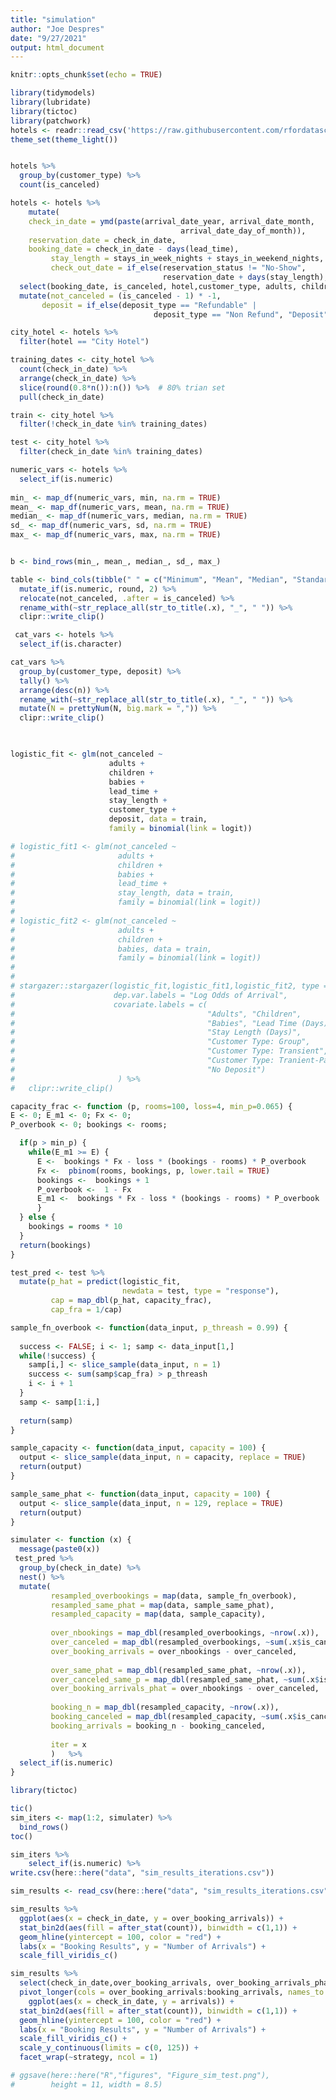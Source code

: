 ```yaml
---
title: "simulation"
author: "Joe Despres"
date: "9/27/2021"
output: html_document
---
```


```r
knitr::opts_chunk$set(echo = TRUE)
```


```r
library(tidymodels)
library(lubridate)
library(tictoc)
library(patchwork)
hotels <- readr::read_csv('https://raw.githubusercontent.com/rfordatascience/tidytuesday/master/data/2020/2020-02-11/hotels.csv')
theme_set(theme_light())


hotels %>% 
  group_by(customer_type) %>% 
  count(is_canceled)
```

```r
hotels <- hotels %>% 
    mutate(
    check_in_date = ymd(paste(arrival_date_year, arrival_date_month,
                                      arrival_date_day_of_month)),
    reservation_date = check_in_date, 
    booking_date = check_in_date - days(lead_time),
         stay_length = stays_in_week_nights + stays_in_weekend_nights,
         check_out_date = if_else(reservation_status != "No-Show",
                                  reservation_date + days(stay_length), ymd("NA"))) %>% 
  select(booking_date, is_canceled, hotel,customer_type, adults, children, babies, lead_time, stay_length, deposit_type, check_in_date, check_out_date) %>% 
  mutate(not_canceled = (is_canceled - 1) * -1,
       deposit = if_else(deposit_type == "Refundable" | 
                                deposit_type == "Non Refund", "Deposit", "No Deposit"))

```

```r
city_hotel <- hotels %>% 
  filter(hotel == "City Hotel")

training_dates <- city_hotel %>% 
  count(check_in_date) %>% 
  arrange(check_in_date) %>% 
  slice(round(0.8*n()):n()) %>%  # 80% trian set 
  pull(check_in_date)

train <- city_hotel %>% 
  filter(!check_in_date %in% training_dates)

test <- city_hotel %>% 
  filter(check_in_date %in% training_dates)
```

```r
numeric_vars <- hotels %>% 
  select_if(is.numeric) 
  
min_ <- map_df(numeric_vars, min, na.rm = TRUE)
mean_ <- map_df(numeric_vars, mean, na.rm = TRUE)
median_ <- map_df(numeric_vars, median, na.rm = TRUE)
sd_ <- map_df(numeric_vars, sd, na.rm = TRUE)
max_ <- map_df(numeric_vars, max, na.rm = TRUE)


b <- bind_rows(min_, mean_, median_, sd_, max_) 

table <- bind_cols(tibble(" " = c("Minimum", "Mean", "Median", "Standard deviation", "Max")), b) %>% 
  mutate_if(is.numeric, round, 2) %>% 
  relocate(not_canceled, .after = is_canceled) %>% 
  rename_with(~str_replace_all(str_to_title(.x), "_", " ")) %>%
  clipr::write_clip()
```

```r
  
 cat_vars <- hotels %>% 
  select_if(is.character) 

cat_vars %>% 
  group_by(customer_type, deposit) %>% 
  tally() %>% 
  arrange(desc(n)) %>% 
  rename_with(~str_replace_all(str_to_title(.x), "_", " ")) %>% 
  mutate(N = prettyNum(N, big.mark = ",")) %>% 
  clipr::write_clip()

  
```


```r
logistic_fit <- glm(not_canceled ~ 
                      adults + 
                      children + 
                      babies + 
                      lead_time + 
                      stay_length + 
                      customer_type +
                      deposit, data = train,
                      family = binomial(link = logit))

# logistic_fit1 <- glm(not_canceled ~ 
#                       adults + 
#                       children + 
#                       babies + 
#                       lead_time + 
#                       stay_length, data = train,
#                       family = binomial(link = logit))
# 
# logistic_fit2 <- glm(not_canceled ~ 
#                       adults + 
#                       children + 
#                       babies, data = train,
#                       family = binomial(link = logit))
# 
# 
# stargazer::stargazer(logistic_fit,logistic_fit1,logistic_fit2, type = 'html',
#                      dep.var.labels = "Log Odds of Arrival",
#                      covariate.labels = c(
#                                           "Adults", "Children",
#                                           "Babies", "Lead Time (Days)",
#                                           "Stay Length (Days)",
#                                           "Customer Type: Group",
#                                           "Customer Type: Transient",
#                                           "Customer Type: Tranient-Party",
#                                           "No Deposit")
#                       ) %>%
#   clipr::write_clip()
```

```r
capacity_frac <- function (p, rooms=100, loss=4, min_p=0.065) {
E <- 0; E_m1 <- 0; Fx <- 0;
P_overbook <- 0; bookings <- rooms;

  if(p > min_p) {
    while(E_m1 >= E) {
      E <-  bookings * Fx - loss * (bookings - rooms) * P_overbook
      Fx <-  pbinom(rooms, bookings, p, lower.tail = TRUE)
      bookings <-  bookings + 1
      P_overbook <-  1 - Fx
      E_m1 <-  bookings * Fx - loss * (bookings - rooms) * P_overbook
      }
  } else {
    bookings = rooms * 10
  }
  return(bookings)
}

```

```r
test_pred <- test %>% 
  mutate(p_hat = predict(logistic_fit, 
                         newdata = test, type = "response"),
         cap = map_dbl(p_hat, capacity_frac),
         cap_fra = 1/cap) 
```

```r
sample_fn_overbook <- function(data_input, p_threash = 0.99) {
  
  success <- FALSE; i <- 1; samp <- data_input[1,]
  while(!success) {
    samp[i,] <- slice_sample(data_input, n = 1)
    success <- sum(samp$cap_fra) > p_threash
    i <- i + 1
  }
  samp <- samp[1:i,]
  
  return(samp)
}
```

```r
sample_capacity <- function(data_input, capacity = 100) {
  output <- slice_sample(data_input, n = capacity, replace = TRUE)
  return(output)
}
```

```r
sample_same_phat <- function(data_input, capacity = 100) {
  output <- slice_sample(data_input, n = 129, replace = TRUE)
  return(output)
}
```


```r
simulater <- function (x) {
  message(paste0(x))
 test_pred %>%
  group_by(check_in_date) %>% 
  nest() %>%
  mutate(
         resampled_overbookings = map(data, sample_fn_overbook),
         resampled_same_phat = map(data, sample_same_phat),
         resampled_capacity = map(data, sample_capacity),
         
         over_nbookings = map_dbl(resampled_overbookings, ~nrow(.x)),
         over_canceled = map_dbl(resampled_overbookings, ~sum(.x$is_canceled, na.rm = TRUE)),
         over_booking_arrivals = over_nbookings - over_canceled,
         
         over_same_phat = map_dbl(resampled_same_phat, ~nrow(.x)),
         over_canceled_same_p = map_dbl(resampled_same_phat, ~sum(.x$is_canceled, na.rm = TRUE)),
         over_booking_arrivals_phat = over_nbookings - over_canceled,
         
         booking_n = map_dbl(resampled_capacity, ~nrow(.x)),
         booking_canceled = map_dbl(resampled_capacity, ~sum(.x$is_canceled, na.rm = TRUE)),
         booking_arrivals = booking_n - booking_canceled,
         
         iter = x
         )   %>%
  select_if(is.numeric)
}
```

```r
library(tictoc)
```


```r
tic()
sim_iters <- map(1:2, simulater) %>% 
  bind_rows()
toc()

sim_iters %>% 
    select_if(is.numeric) %>% 
write.csv(here::here("data", "sim_results_iterations.csv"))
```


```r
sim_results <- read_csv(here::here("data", "sim_results_iterations.csv")) 
```

```r
sim_results %>% 
  ggplot(aes(x = check_in_date, y = over_booking_arrivals)) + 
  stat_bin2d(aes(fill = after_stat(count)), binwidth = c(1,1)) +
  geom_hline(yintercept = 100, color = "red") + 
  labs(x = "Booking Results", y = "Number of Arrivals") + 
  scale_fill_viridis_c()
```
```r
sim_results %>% 
  select(check_in_date,over_booking_arrivals, over_booking_arrivals_phat, booking_arrivals) %>% 
  pivot_longer(cols = over_booking_arrivals:booking_arrivals, names_to = "strategy", values_to = "arrivals") %>% 
    ggplot(aes(x = check_in_date, y = arrivals)) + 
  stat_bin2d(aes(fill = after_stat(count)), binwidth = c(1,1)) +
  geom_hline(yintercept = 100, color = "red") + 
  labs(x = "Booking Results", y = "Number of Arrivals") + 
  scale_fill_viridis_c() + 
  scale_y_continuous(limits = c(0, 125)) + 
  facet_wrap(~strategy, ncol = 1)

# ggsave(here::here("R","figures", "Figure_sim_test.png"), 
#        height = 11, width = 8.5)

```



